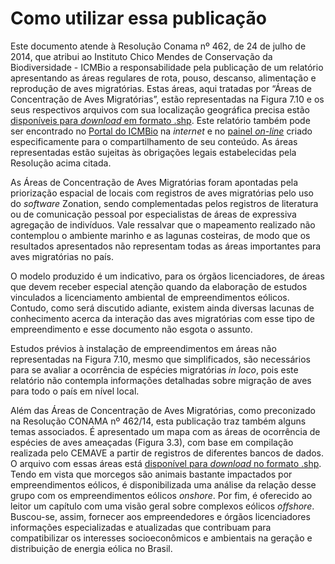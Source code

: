 # Como utilizar essa publicação {- #como-utilizar}  

Este documento atende à Resolução Conama nº 462, de 24 de julho de 2014, que atribui ao Instituto Chico Mendes de Conservação da Biodiversidade - ICMBio a  responsabilidade pela publicação de um relatório apresentando as áreas regulares de rota, pouso, descanso, alimentação e reprodução de aves migratórias. Estas áreas, aqui tratadas por “Áreas de Concentração de Aves Migratórias”, estão representadas na Figura 7.10 e os seus respectivos arquivos com sua localização geográfica precisa estão [disponíveis para *download* em formato .shp](https://www.icmbio.gov.br/cemave/destaques-e-noticias/240-cemave-publica-relatorio-sobre-rotas-de-aves-migratorias.html). Este relatório também pode ser encontrado no [Portal do ICMBio](https://www.icmbio.gov.br/portal/) na *internet* e no [painel *on-line*](https://cemave-sede.github.io/painel-aves-migratorias/#vis%C3%A3o-geral) criado especificamente para o compartilhamento de seu conteúdo. As áreas representadas estão sujeitas às obrigações legais estabelecidas pela Resolução acima citada.  

As Áreas de Concentração de Aves Migratórias foram apontadas pela priorização espacial de locais com registros de aves migratórias pelo uso do *software* Zonation, sendo complementadas pelos registros de literatura ou de comunicação pessoal por especialistas de áreas de expressiva agregação de indivíduos. Vale ressalvar que o mapeamento realizado não contemplou o ambiente marinho e as lagunas costeiras, de modo que os resultados apresentados não representam todas as áreas importantes para aves migratórias no país.  

O modelo produzido é um indicativo, para os órgãos licenciadores, de áreas que devem receber especial atenção quando da elaboração de estudos vinculados a licenciamento ambiental de empreendimentos eólicos. Contudo, como será discutido adiante, existem ainda diversas lacunas de conhecimento acerca da interação das aves migratórias com esse tipo de empreendimento e esse documento não esgota o assunto.  

Estudos prévios à instalação de empreendimentos em áreas não representadas na Figura 7.10, mesmo que simplificados, são necessários  para se avaliar a ocorrência de espécies migratórias *in loco*, pois este relatório não contempla informações detalhadas sobre migração de aves para todo o país em nível local.  

Além das Áreas de Concentração de Aves Migratórias, como preconizado na Resolução CONAMA nº 462/14, esta publicação traz também alguns temas associados.  É apresentado um mapa com as áreas de ocorrência de espécies de aves ameaçadas (Figura 3.3), com base em compilação realizada pelo CEMAVE a partir de registros de diferentes bancos de dados. O arquivo com essas áreas está [disponível para *download* no formato .shp](https://www.icmbio.gov.br/cemave/destaques-e-noticias/240-cemave-publica-relatorio-sobre-rotas-de-aves-migratorias.html). Tendo em vista que morcegos são animais bastante impactados por empreendimentos eólicos, é disponibilizada uma análise da relação desse grupo com os empreendimentos eólicos *onshore*. Por fim, é oferecido ao leitor um capítulo com uma visão geral sobre complexos eólicos *offshore*. Buscou-se, assim, fornecer aos empreendedores e órgãos licenciadores informações especializadas e atualizadas que contribuam para compatibilizar os interesses socioeconômicos e ambientais na geração e distribuição de energia eólica no Brasil.